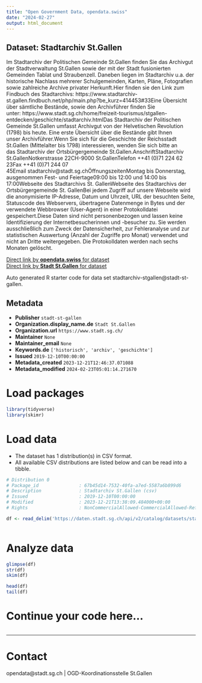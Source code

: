 ```yaml
---
title: "Open Government Data, opendata.swiss"
date: "2024-02-27"
output: html_document
---
```


## Dataset: Stadtarchiv St.Gallen

Im Stadtarchiv der Politischen Gemeinde St.Gallen finden Sie das Archivgut der Stadtverwaltung St.Gallen sowie der mit der Stadt fusionierten Gemeinden Tablat und Straubenzell. Daneben liegen im Stadtarchiv u.a. der historische Nachlass mehrerer Schulgemeinden, Karten, Pläne, Fotografien sowie zahlreiche Archive privater Herkunft.Hier finden sie den Link zum Findbuch des Stadtarchivs: https://www.stadtarchiv-st.gallen.findbuch.net/php/main.php?be_kurz=414453#33Eine Übersicht über sämtliche Bestände, sowie den Archivführer finden Sie unter: https://www.stadt.sg.ch/home/freizeit-tourismus/stgallen-entdecken/geschichte/stadtarchiv.htmlDas Stadtarchiv der Politischen Gemeinde St.Gallen umfasst Archivgut von der Helvetischen Revolution (1798) bis heute. Eine erste Übersicht über die Bestände gibt Ihnen unser Archivführer.Wenn Sie sich für die Geschichte der Reichsstadt St.Gallen (Mittelalter bis 1798) interessieren, wenden Sie sich bitte an das Stadtarchiv der Ortsbürgergemeinde St.Gallen.AnschriftStadtarchiv St.GallenNotkerstrasse 22CH-9000 St.GallenTelefon ++41 (0)71 224 62 23Fax ++41 (0)71 244 07 45Email stadtarchiv@stadt.sg.chÖffnungszeitenMontag bis Donnerstag, ausgenommen Fest- und Feiertage09:00 bis 12:00 und 14:00 bis 17:00Webseite des Stadtarchivs St. GallenWebseite des Stadtarchivs der Ortsbürgergemeinde St. GallenBei jedem Zugriff auf unsere Webseite wird die anonymisierte IP-Adresse, Datum und Uhrzeit, URL der besuchten Seite, Statuscode des Webservers, übertragene Datenmenge in Bytes und der verwendete Webbrowser (User-Agent) in einer Protokolldatei gespeichert.Diese Daten sind nicht personenbezogen und lassen keine Identifizierung der Internetbesucherinnen und -besucher zu. Sie werden ausschließlich zum Zweck der Datensicherheit, zur Fehleranalyse und zur statistischen Auswertung (Anzahl der Zugriffe pro Monat) verwendet und nicht an Dritte weitergegeben. Die Protokolldaten werden nach sechs Monaten gelöscht.

[Direct link by **opendata.swiss** for dataset](https://opendata.swiss/de/dataset/stadtarchiv-st-gallen)<br>
[Direct link by **Stadt St.Gallen** for dataset](https://daten.stadt.sg.ch/explore/dataset/stadtarchiv-stgallen/)

Auto generated R starter code for data set stadtarchiv-stgallen@stadt-st-gallen.

## Metadata

- **Publisher** `stadt-st-gallen`
- **Organization.display_name.de** `Stadt St.Gallen`
- **Organization.url** `https://www.stadt.sg.ch/`
- **Maintainer** `None`
- **Maintainer_email** `None`
- **Keywords.de** `['historisch', 'archiv', 'geschichte']`
- **Issued** `2019-12-10T00:00:00`
- **Metadata_created** `2023-12-21T12:46:37.071088`
- **Metadata_modified** `2024-02-23T05:01:14.271670`


# Load packages

```r

library(tidyverse)
library(skimr)

```

# Load data

-   The dataset has 1 distribution(s) in CSV format.
-   All available CSV distributions are listed below and can be read into a tibble.

```r

# Distribution 0
# Package_id               : 67b45d14-7532-40fa-a7ed-5587a6b899d6
# Description              : Stadtarchiv St.Gallen (csv)
# Issued                   : 2019-12-10T00:00:00
# Modified                 : 2023-12-21T13:38:09.484000+00:00
# Rights                   : NonCommercialAllowed-CommercialAllowed-ReferenceRequired

df <- read_delim('https://daten.stadt.sg.ch/api/v2/catalog/datasets/stadtarchiv-stgallen/exports/csv')



```

# Analyze data

```r

glimpse(df)
str(df)
skim(df)

head(df)
tail(df)

```

# Continue your code here...

```r

```

------------------------------------------------------------------------

# Contact

opendata@stadt.sg.ch | OGD-Koordinationsstelle St.Gallen
